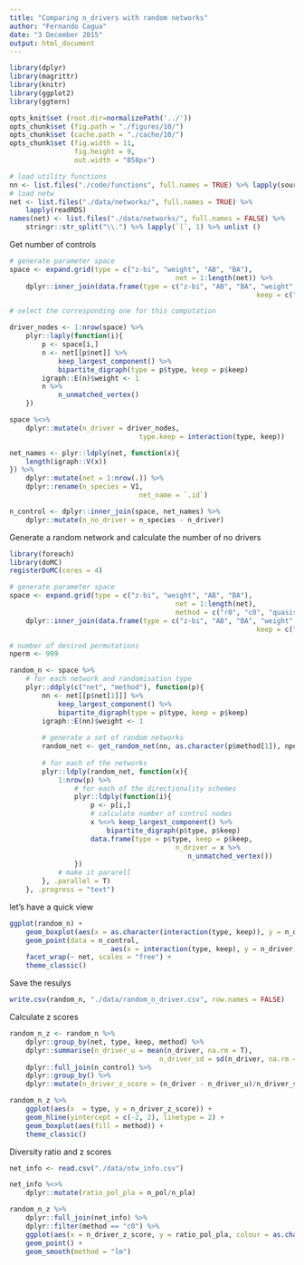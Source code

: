 ```yaml
---
title: "Comparing n_drivers with random networks"
author: "Fernando Cagua"
date: "3 December 2015"
output: html_document
---
```


```r
library(dplyr)
library(magrittr)
library(knitr)
library(ggplot2)
library(ggtern)

opts_knit$set (root.dir=normalizePath('../'))
opts_chunk$set (fig.path = "./figures/10/")
opts_chunk$set (cache.path = "./cache/10/")
opts_chunk$set (fig.width = 11, 
                fig.height = 9,
                out.width = "858px")
```

```r
# load utility functions
nn <- list.files("./code/functions", full.names = TRUE) %>% lapply(source)
# load netw
net <- list.files("./data/networks/", full.names = TRUE) %>%
	lapply(readRDS)
names(net) <- list.files("./data/networks/", full.names = FALSE) %>%
	stringr::str_split("\\.") %>% lapply(`[`, 1) %>% unlist ()
```

Get number of controls

```r
# generate parameter space
space <- expand.grid(type = c("z-bi", "weight", "AB", "BA"), 
                                         net = 1:length(net)) %>%
    dplyr::inner_join(data.frame(type = c("z-bi", "AB", "BA", "weight", "weight"),
                                                             keep = c("all", "A", "B", "A", "B")))

# select the corresponding one for this computation

driver_nodes <- 1:nrow(space) %>%
	plyr::laply(function(i){
		p <- space[i,]
		n <- net[[p$net]] %>%
			keep_largest_component() %>%
			bipartite_digraph(type = p$type, keep = p$keep)
		igraph::E(n)$weight <- 1
		n %>%
			n_unmatched_vertex()
	})

space %<>%
    dplyr::mutate(n_driver = driver_nodes,
                                type.keep = interaction(type, keep))

net_names <- plyr::ldply(net, function(x){
    length(igraph::V(x))
}) %>%
    dplyr::mutate(net = 1:nrow(.)) %>%
    dplyr::rename(n_species = V1,
                                net_name = `.id`)

n_control <- dplyr::inner_join(space, net_names) %>%
    dplyr::mutate(n_no_driver = n_species - n_driver)
```


Generate a random network and calculate the number of no drivers

```r
library(foreach)
library(doMC)
registerDoMC(cores = 4)

# generate parameter space
space <- expand.grid(type = c("z-bi", "weight", "AB", "BA"), 
										 net = 1:length(net), 
										 method = c("r0", "c0", "quasiswap")) %>%
	dplyr::inner_join(data.frame(type = c("z-bi", "AB", "BA", "weight", "weight"),
															 keep = c("all", "A", "B", "A", "B")))

# number of desired permutations
nperm <- 999

random_n <- space %>%
	# for each network and randomisation type
	plyr::ddply(c("net", "method"), function(p){
		nn <- net[[p$net[1]]] %>%
			keep_largest_component() %>%
			bipartite_digraph(type = p$type, keep = p$keep)
		igraph::E(nn)$weight <- 1
		
		# generate a set of random networks
		random_net <- get_random_net(nn, as.character(p$method[1]), nperm)
		
		# for each of the networks
		plyr::ldply(random_net, function(x){
			1:nrow(p) %>%
				# for each of the directionality schemes
				plyr::ldply(function(i){
					p <- p[i,]
					# calculate number of control nodes
					x %<>% keep_largest_component() %>%
						bipartite_digraph(p$type, p$keep)
					data.frame(type = p$type, keep = p$keep, 
										 n_driver = x %>%
										 	n_unmatched_vertex())
				})
			# make it pararell
		}, .parallel = T)
	}, .progress = "text")

```

let's have a quick view

```r
ggplot(random_n) + 
	geom_boxplot(aes(x = as.character(interaction(type, keep)), y = n_driver, fill = method), colour = "grey10") + 
	geom_point(data = n_control, 
						 aes(x = interaction(type, keep), y = n_driver), colour = "red") +
	facet_wrap(~ net, scales = "free") +
	theme_classic()
```

Save the resulys
```r
write.csv(random_n, "./data/random_n_driver.csv", row.names = FALSE)
```

Calculate z scores

```r
random_n_z <- random_n %>% 
	dplyr::group_by(net, type, keep, method) %>%
	dplyr::summarise(n_driver_u = mean(n_driver, na.rm = T),
									 n_driver_sd = sd(n_driver, na.rm = T)) %>%
	dplyr::full_join(n_control) %>% 
	dplyr::group_by() %>%
	dplyr::mutate(n_driver_z_score = (n_driver - n_driver_u)/n_driver_sd) 

random_n_z %>% 
	ggplot(aes(x  = type, y = n_driver_z_score)) +
	geom_hline(yintercept = c(-2, 2), linetype = 2) +
	geom_boxplot(aes(fill = method)) +
	theme_classic()
```

Diversity ratio and z scores

```r
net_info <- read.csv("./data/ntw_info.csv")

net_info %<>%
	dplyr::mutate(ratio_pol_pla = n_pol/n_pla)

random_n_z %>%
	dplyr::full_join(net_info) %>%
	dplyr::filter(method == "c0") %>%
	ggplot(aes(x = n_driver_z_score, y = ratio_pol_pla, colour = as.character(interaction(type, keep)))) +
	geom_point() +
	geom_smooth(method = "lm")

```

